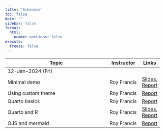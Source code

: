 ```yaml
---
title: "Schedule"
toc: false
date: ""
sidebar: false
format:
  html:
    number-sections: false
execute:
  freeze: false
---
```


:::{.contents-table .column-body-outset}

|Topic                                  |Instructor  |Links|
|---------------------------------------|------------|-----|
|[12-Jan-2024 (Fri)]{.badge .badge-secondary}    |||
|Minimal demo                           |Roy Francis |[Slides](slides/sample/index.html), [Report](reports/sample/index.html)|
|Using custom theme                     |Roy Francis |[Report](reports/usage/index.html)|
|Quarto basics                          |Roy Francis |[Report](reports/demo/index.html)|
|Quarto and R                           |Roy Francis |[Slides](slides/demo/index.html), [Report](reports/demo-with-r/index.html)|
|OJS and mermaid                        |Roy Francis |[Report](reports/more/index.html)|

:::

